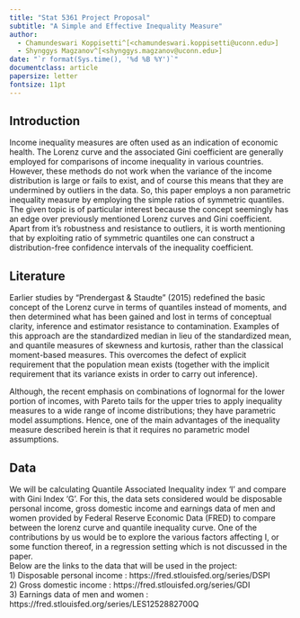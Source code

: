 ```yaml
---
title: "Stat 5361 Project Proposal"
subtitle: "A Simple and Effective Inequality Measure"
author:
  - Chamundeswari Koppisetti^[<chamundeswari.koppisetti@uconn.edu>] 
  - Shynggys Magzanov^[<shynggys.magzanov@uconn.edu>]
date: "`r format(Sys.time(), '%d %B %Y')`"
documentclass: article
papersize: letter
fontsize: 11pt
---
```


## Introduction

Income inequality measures are often used as an indication of economic health. The Lorenz curve and the associated Gini coefficient are generally employed for comparisons of income inequality in various countries. However, these methods do not work when the variance of the income distribution is large or fails to exist, and of course this means that they are undermined by outliers in the data. So, this paper employs a non parametric inequality measure by employing the simple ratios of symmetric quantiles. The given topic is of particular interest because the concept seemingly has an edge over previously mentioned Lorenz curves and Gini coefficient. Apart from it's robustness and resistance to outliers, it is worth mentioning that by exploiting ratio of symmetric quantiles one can construct a distribution-free confidence intervals of the inequality coefficient.   

## Literature

Earlier studies by "Prendergast & Staudte" (2015) redefined the basic concept of the Lorenz curve in terms of quantiles instead of moments, and then determined what has been gained and lost in terms of conceptual clarity, inference and estimator resistance to contamination. Examples of this approach are the standardized median in lieu of the standardized mean, and quantile measures of skewness and kurtosis, rather than the classical moment-based measures. This overcomes the defect of explicit requirement that the population mean exists (together
with the implicit requirement that its variance exists in order to carry out inference).

Although, the recent emphasis on combinations of lognormal for the lower portion of incomes, with Pareto tails for the upper tries to apply inequality measures to a wide range of income distributions; they have parametric model assumptions. Hence, one of the main advantages of the inequality measure described herein is that it requires no parametric model assumptions.


## Data

We will be calculating Quantile Associated Inequality index 'I' and compare with Gini Index 'G'. For this, the data sets considered would be disposable personal income, gross domestic income and earnings data of men and women provided by Federal Reserve Economic Data (FRED) to compare between the lorenz curve and quantile inequality curve. One of the contributions by us would be to explore the various factors affecting I, or some function thereof, in a regression setting which is not discussed in the paper. \
Below are the links to the data that will be used in the project: \
1) Disposable personal income : https://fred.stlouisfed.org/series/DSPI \
2) Gross domestic income : https://fred.stlouisfed.org/series/GDI  \
3) Earnings data of men and women : https://fred.stlouisfed.org/series/LES1252882700Q  \
